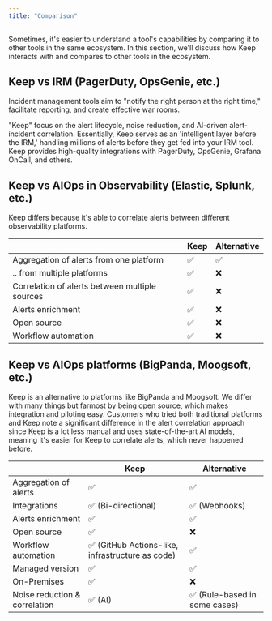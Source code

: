 ```yaml
---
title: "Comparison"
---
```


Sometimes, it's easier to understand a tool's capabilities by comparing it to other tools in the same ecosystem. In this section, we'll discuss how Keep interacts with and compares to other tools in the ecosystem.

## Keep vs IRM (PagerDuty, OpsGenie, etc.)

Incident management tools aim to "notify the right person at the right time," facilitate reporting, and create effective war rooms. 

"Keep" focus on the alert lifecycle, noise reduction, and AI-driven alert-incident correlation. Essentially, Keep serves as an 'intelligent layer before the IRM,' handling millions of alerts before they get fed into your IRM tool. Keep provides high-quality integrations with PagerDuty, OpsGenie, Grafana OnCall, and others.

## Keep vs AIOps in Observability (Elastic, Splunk, etc.)

Keep differs because it's able to correlate alerts between different observability platforms.

|                                       | Keep                                                           | Alternative                  |
| ------------------------------------- | -------------------------------------------------------------- | ---------------------------- |
| Aggregation of alerts from one platform | ✅                                                           | ✅                            |
| .. from multiple platforms            | ✅                                                             | ❌                            |
| Correlation of alerts between multiple sources | ✅                                                    | ❌                            |
| Alerts enrichment                     | ✅                                                             | ❌                            |
| Open source                           | ✅                                                             | ❌                            |
| Workflow automation                   | ✅                                                             | ❌                            |

## Keep vs AIOps platforms (BigPanda, Moogsoft, etc.)

Keep is an alternative to platforms like BigPanda and Moogsoft. 
We differ with many things but farmost by being open source, which makes integration and piloting easy. Customers who tried both traditional platforms and Keep note a significant difference in the alert correlation approach since Keep is a lot less manual and uses state-of-the-art AI models, meaning it's easier for Keep to correlate alerts, which never happened before.

|                                       | Keep                                                           | Alternative                  |
| ------------------------------------- | -------------------------------------------------------------- | ---------------------------- |
| Aggregation of alerts                 | ✅                                                             | ✅                            |
| Integrations                          | ✅ (Bi-directional)                                            | ✅ (Webhooks)                 |
| Alerts enrichment                     | ✅                                                             | ✅                            |
| Open source                           | ✅                                                             | ❌                            |
| Workflow automation                   | ✅ (GitHub Actions-like, infrastructure as code)               | ✅                            |
| Managed version                       | ✅                                                             | ✅                             |
| On-Premises                           | ✅                                                             | ❌                             |
| Noise reduction & correlation         | ✅ (AI)                                                        | ✅ (Rule-based in some cases) |
